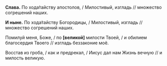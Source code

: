 **Слава.** По хода́тайству апостолов, / Милостивый, изгладь // множество согрешений наших. 

**И ныне.** По хода́тайству Богородицы, / Милостивый, изгладь // множество согрешений наших.

Помилуй меня, Боже, / по **[**великой**]** милости Твоей, / и обилием благосердия Твоего // изгладь беззаконие моё.

Восстав из гроба, / как и предрекал, / Иисус дал нам Жизнь вечную // и милость великую.
